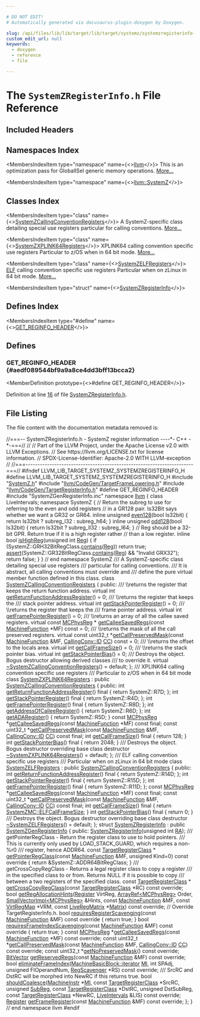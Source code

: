 ```yaml
---

# DO NOT EDIT!
# Automatically generated via docusaurus-plugin-doxygen by Doxygen.

slug: /api/files/lib/lib/target/lib/target/systemz/systemzregisterinfo-h
custom_edit_url: null
keywords:
  - doxygen
  - reference
  - file

---
```





# The `SystemZRegisterInfo.h` File Reference

<DoxygenPage pluginConfig={pluginConfig}>



## Included Headers

<IncludesList>
<IncludesListItem
  filePath="SystemZ.h"
  permalink="/docs/api/files/lib/lib/target/lib/target/systemz/systemz-h"
  isLocal="true" />
<IncludesListItem
  filePath="llvm/CodeGen/TargetFrameLowering.h"
  permalink="/docs/api/files/include/include/llvm/include/llvm/codegen/targetframelowering-h"
  isLocal="true" />
<IncludesListItem
  filePath="llvm/CodeGen/TargetRegisterInfo.h"
  permalink="/docs/api/files/include/include/llvm/include/llvm/codegen/targetregisterinfo-h"
  isLocal="true" />
<IncludesListItem
  filePath="SystemZGenRegisterInfo.inc"
  permalink=""
  isLocal="true" />
</IncludesList>

## Namespaces Index

<MembersIndex>

<MembersIndexItem
  type="namespace"
  name={<><a href="/docs/api/namespaces/llvm">llvm</a></>}>
This is an optimization pass for GlobalISel generic memory operations. <a href="/docs/api/namespaces/llvm/#details">More...</a>
</MembersIndexItem>

<MembersIndexItem
  type="namespace"
  name={<><a href="/docs/api/namespaces/llvm/systemz">llvm::SystemZ</a></>}>
</MembersIndexItem>

</MembersIndex>

## Classes Index

<MembersIndex>

<MembersIndexItem
  type="class"
  name={<><a href="/docs/api/classes/llvm/systemzcallingconventionregisters">SystemZCallingConventionRegisters</a></>}>
A SystemZ-specific class detailing special use registers particular for calling conventions. <a href="/docs/api/classes/llvm/systemzcallingconventionregisters/#details">More...</a>
</MembersIndexItem>

<MembersIndexItem
  type="class"
  name={<><a href="/docs/api/classes/llvm/systemzxplink64registers">SystemZXPLINK64Registers</a></>}>
XPLINK64 calling convention specific use registers Particular to z/OS when in 64 bit mode. <a href="/docs/api/classes/llvm/systemzxplink64registers/#details">More...</a>
</MembersIndexItem>

<MembersIndexItem
  type="class"
  name={<><a href="/docs/api/classes/llvm/systemzelfregisters">SystemZELFRegisters</a></>}>
<a href="/docs/api/namespaces/llvm/elf">ELF</a> calling convention specific use registers Particular when on zLinux in 64 bit mode. <a href="/docs/api/classes/llvm/systemzelfregisters/#details">More...</a>
</MembersIndexItem>

<MembersIndexItem
  type="struct"
  name={<><a href="/docs/api/structs/llvm/systemzregisterinfo">SystemZRegisterInfo</a></>}>
</MembersIndexItem>

</MembersIndex>

## Defines Index

<MembersIndex>

<MembersIndexItem
  type="#define"
  name={<><a href="#aedf089544bf9a9a8ce4dd3bff13bcca2">GET&#95;REGINFO&#95;HEADER</a></>}>
</MembersIndexItem>

</MembersIndex>


<SectionDefinition>

## Defines

### GET&#95;REGINFO&#95;HEADER {#aedf089544bf9a9a8ce4dd3bff13bcca2}

<MemberDefinition
  prototype={<>#define GET&#95;REGINFO&#95;HEADER</>}>

Definition at line <a href="#l00016">16</a> of file <a href="/docs/api/files/lib/lib/target/lib/target/systemz/systemzregisterinfo-h">SystemZRegisterInfo.h</a>.
</MemberDefinition>

</SectionDefinition>

## File Listing

The file content with the documentation metadata removed is:

<ProgramListing>

<Link id="l00001" /><CodeLine lineNumber="1"><Highlight kind="comment">//===-- SystemZRegisterInfo.h - SystemZ register information ----&#42;- C++ -&#42;-===//</Highlight><Highlight kind="normal"></Highlight></CodeLine>
<Link id="l00002" /><CodeLine lineNumber="2"><Highlight kind="normal"></Highlight><Highlight kind="comment">//</Highlight><Highlight kind="normal"></Highlight></CodeLine>
<Link id="l00003" /><CodeLine lineNumber="3"><Highlight kind="normal"></Highlight><Highlight kind="comment">// Part of the LLVM Project, under the Apache License v2.0 with LLVM Exceptions.</Highlight><Highlight kind="normal"></Highlight></CodeLine>
<Link id="l00004" /><CodeLine lineNumber="4"><Highlight kind="normal"></Highlight><Highlight kind="comment">// See https://llvm.org/LICENSE.txt for license information.</Highlight><Highlight kind="normal"></Highlight></CodeLine>
<Link id="l00005" /><CodeLine lineNumber="5"><Highlight kind="normal"></Highlight><Highlight kind="comment">// SPDX-License-Identifier: Apache-2.0 WITH LLVM-exception</Highlight><Highlight kind="normal"></Highlight></CodeLine>
<Link id="l00006" /><CodeLine lineNumber="6"><Highlight kind="normal"></Highlight><Highlight kind="comment">//</Highlight><Highlight kind="normal"></Highlight></CodeLine>
<Link id="l00007" /><CodeLine lineNumber="7"><Highlight kind="normal"></Highlight><Highlight kind="comment">//===----------------------------------------------------------------------===//</Highlight><Highlight kind="normal"></Highlight></CodeLine>
<Link id="l00008" /><CodeLine lineNumber="8"><Highlight kind="normal"></Highlight></CodeLine>
<Link id="l00009" /><CodeLine lineNumber="9"><Highlight kind="normal"></Highlight><Highlight kind="preprocessor">#ifndef LLVM&#95;LIB&#95;TARGET&#95;SYSTEMZ&#95;SYSTEMZREGISTERINFO&#95;H</Highlight><Highlight kind="normal"></Highlight></CodeLine>
<Link id="l00010" /><CodeLine lineNumber="10"><Highlight kind="normal"></Highlight><Highlight kind="preprocessor">#define LLVM&#95;LIB&#95;TARGET&#95;SYSTEMZ&#95;SYSTEMZREGISTERINFO&#95;H</Highlight><Highlight kind="normal"></Highlight></CodeLine>
<Link id="l00011" /><CodeLine lineNumber="11"><Highlight kind="normal"></Highlight></CodeLine>
<Link id="l00012" /><CodeLine lineNumber="12"><Highlight kind="normal"></Highlight><Highlight kind="preprocessor">#include &quot;<a href="/docs/api/files/lib/lib/target/lib/target/systemz/systemz-h">SystemZ.h</a>&quot;</Highlight><Highlight kind="normal"></Highlight></CodeLine>
<Link id="l00013" /><CodeLine lineNumber="13"><Highlight kind="normal"></Highlight><Highlight kind="preprocessor">#include &quot;<a href="/docs/api/files/include/include/llvm/include/llvm/codegen/targetframelowering-h">llvm/CodeGen/TargetFrameLowering.h</a>&quot;</Highlight><Highlight kind="normal"></Highlight></CodeLine>
<Link id="l00014" /><CodeLine lineNumber="14"><Highlight kind="normal"></Highlight><Highlight kind="preprocessor">#include &quot;<a href="/docs/api/files/include/include/llvm/include/llvm/codegen/targetregisterinfo-h">llvm/CodeGen/TargetRegisterInfo.h</a>&quot;</Highlight><Highlight kind="normal"></Highlight></CodeLine>
<Link id="l00015" /><CodeLine lineNumber="15"><Highlight kind="normal"></Highlight></CodeLine>
<Link id="l00016" /><CodeLine lineNumber="16" lineLink="#aedf089544bf9a9a8ce4dd3bff13bcca2"><Highlight kind="normal"></Highlight><Highlight kind="preprocessor">#define GET&#95;REGINFO&#95;HEADER</Highlight><Highlight kind="normal"></Highlight></CodeLine>
<Link id="l00017" /><CodeLine lineNumber="17"><Highlight kind="normal"></Highlight><Highlight kind="preprocessor">#include &quot;SystemZGenRegisterInfo.inc&quot;</Highlight><Highlight kind="normal"></Highlight></CodeLine>
<Link id="l00018" /><CodeLine lineNumber="18"><Highlight kind="normal"></Highlight></CodeLine>
<Link id="l00019" /><CodeLine lineNumber="19"><Highlight kind="normal"></Highlight><Highlight kind="keyword">namespace </Highlight><Highlight kind="normal"><a href="/docs/api/namespaces/llvm">llvm</a> &#123;</Highlight></CodeLine>
<Link id="l00020" /><CodeLine lineNumber="20"><Highlight kind="normal"></Highlight></CodeLine>
<Link id="l00021" /><CodeLine lineNumber="21"><Highlight kind="normal"></Highlight><Highlight kind="keyword">class </Highlight><Highlight kind="normal">LiveIntervals;</Highlight></CodeLine>
<Link id="l00022" /><CodeLine lineNumber="22"><Highlight kind="normal"></Highlight></CodeLine>
<Link id="l00023" /><CodeLine lineNumber="23"><Highlight kind="normal"></Highlight><Highlight kind="keyword">namespace </Highlight><Highlight kind="normal">SystemZ &#123;</Highlight></CodeLine>
<Link id="l00024" /><CodeLine lineNumber="24"><Highlight kind="normal"></Highlight><Highlight kind="comment">// Return the subreg to use for referring to the even and odd registers</Highlight><Highlight kind="normal"></Highlight></CodeLine>
<Link id="l00025" /><CodeLine lineNumber="25"><Highlight kind="normal"></Highlight><Highlight kind="comment">// in a GR128 pair.  Is32Bit says whether we want a GR32 or GR64.</Highlight><Highlight kind="normal"></Highlight></CodeLine>
<Link id="l00026" /><CodeLine lineNumber="26" lineLink="/docs/api/namespaces/llvm/systemz/#ad1c753ea2aeb0c5e11f7fead28faadca"><Highlight kind="normal"></Highlight><Highlight kind="keyword">inline</Highlight><Highlight kind="normal"> </Highlight><Highlight kind="keywordtype">unsigned</Highlight><Highlight kind="normal"> <a href="/docs/api/namespaces/llvm/systemz/#ad1c753ea2aeb0c5e11f7fead28faadca">even128</a>(</Highlight><Highlight kind="keywordtype">bool</Highlight><Highlight kind="normal"> Is32bit) &#123;</Highlight></CodeLine>
<Link id="l00027" /><CodeLine lineNumber="27"><Highlight kind="normal">  </Highlight><Highlight kind="keywordflow">return</Highlight><Highlight kind="normal"> Is32bit ? subreg&#95;l32 : subreg&#95;h64;</Highlight></CodeLine>
<Link id="l00028" /><CodeLine lineNumber="28"><Highlight kind="normal">&#125;</Highlight></CodeLine>
<Link id="l00029" /><CodeLine lineNumber="29" lineLink="/docs/api/namespaces/llvm/systemz/#a02cb8b8ba65c748e6794306363b3cd94"><Highlight kind="normal"></Highlight><Highlight kind="keyword">inline</Highlight><Highlight kind="normal"> </Highlight><Highlight kind="keywordtype">unsigned</Highlight><Highlight kind="normal"> <a href="/docs/api/namespaces/llvm/systemz/#a02cb8b8ba65c748e6794306363b3cd94">odd128</a>(</Highlight><Highlight kind="keywordtype">bool</Highlight><Highlight kind="normal"> Is32bit) &#123;</Highlight></CodeLine>
<Link id="l00030" /><CodeLine lineNumber="30"><Highlight kind="normal">  </Highlight><Highlight kind="keywordflow">return</Highlight><Highlight kind="normal"> Is32bit ? subreg&#95;ll32 : subreg&#95;l64;</Highlight></CodeLine>
<Link id="l00031" /><CodeLine lineNumber="31"><Highlight kind="normal">&#125;</Highlight></CodeLine>
<Link id="l00032" /><CodeLine lineNumber="32"><Highlight kind="normal"></Highlight></CodeLine>
<Link id="l00033" /><CodeLine lineNumber="33"><Highlight kind="normal"></Highlight><Highlight kind="comment">// Reg should be a 32-bit GPR.  Return true if it is a high register rather</Highlight><Highlight kind="normal"></Highlight></CodeLine>
<Link id="l00034" /><CodeLine lineNumber="34"><Highlight kind="normal"></Highlight><Highlight kind="comment">// than a low register.</Highlight><Highlight kind="normal"></Highlight></CodeLine>
<Link id="l00035" /><CodeLine lineNumber="35" lineLink="/docs/api/namespaces/llvm/systemz/#ade9944e1adfb7c602c387d072a76d174"><Highlight kind="normal"></Highlight><Highlight kind="keyword">inline</Highlight><Highlight kind="normal"> </Highlight><Highlight kind="keywordtype">bool</Highlight><Highlight kind="normal"> <a href="/docs/api/namespaces/llvm/systemz/#ade9944e1adfb7c602c387d072a76d174">isHighReg</a>(</Highlight><Highlight kind="keywordtype">unsigned</Highlight><Highlight kind="normal"> </Highlight><Highlight kind="keywordtype">int</Highlight><Highlight kind="normal"> <a href="/docs/api/files/lib/lib/codegen/machinesink-cpp/#a359e1ff26f6d466d927a61aae45b05c3">Reg</a>) &#123;</Highlight></CodeLine>
<Link id="l00036" /><CodeLine lineNumber="36"><Highlight kind="normal">  </Highlight><Highlight kind="keywordflow">if</Highlight><Highlight kind="normal"> (SystemZ::GRH32BitRegClass.<a href="/docs/api/files/lib/lib/sandboxir/value-cpp/#a34433c37334a1cde3d58cde3099257dd">contains</a>(<a href="/docs/api/files/lib/lib/codegen/machinesink-cpp/#a359e1ff26f6d466d927a61aae45b05c3">Reg</a>))</Highlight></CodeLine>
<Link id="l00037" /><CodeLine lineNumber="37"><Highlight kind="normal">    </Highlight><Highlight kind="keywordflow">return</Highlight><Highlight kind="normal"> </Highlight><Highlight kind="keyword">true</Highlight><Highlight kind="normal">;</Highlight></CodeLine>
<Link id="l00038" /><CodeLine lineNumber="38"><Highlight kind="normal">  <a href="/docs/api/files/lib/lib/target/lib/target/amdgpu/silowercontrolflow-cpp/#a4868c5d81c5ccc98c47aeab6244346a0">assert</a>(SystemZ::GR32BitRegClass.<a href="/docs/api/files/lib/lib/sandboxir/value-cpp/#a34433c37334a1cde3d58cde3099257dd">contains</a>(<a href="/docs/api/files/lib/lib/codegen/machinesink-cpp/#a359e1ff26f6d466d927a61aae45b05c3">Reg</a>) &amp;&amp; </Highlight><Highlight kind="stringliteral">&quot;Invalid GRX32&quot;</Highlight><Highlight kind="normal">);</Highlight></CodeLine>
<Link id="l00039" /><CodeLine lineNumber="39"><Highlight kind="normal">  </Highlight><Highlight kind="keywordflow">return</Highlight><Highlight kind="normal"> </Highlight><Highlight kind="keyword">false</Highlight><Highlight kind="normal">;</Highlight></CodeLine>
<Link id="l00040" /><CodeLine lineNumber="40"><Highlight kind="normal">&#125;</Highlight></CodeLine>
<Link id="l00041" /><CodeLine lineNumber="41"><Highlight kind="normal">&#125; </Highlight><Highlight kind="comment">// end namespace SystemZ</Highlight><Highlight kind="normal"></Highlight></CodeLine>
<Link id="l00042" /><CodeLine lineNumber="42"><Highlight kind="normal"></Highlight><Highlight kind="comment"></Highlight></CodeLine>
<Link id="l00043" /><CodeLine lineNumber="43"><Highlight kind="comment">/// A SystemZ-specific class detailing special use registers</Highlight></CodeLine>
<Link id="l00044" /><CodeLine lineNumber="44"><Highlight kind="comment">/// particular for calling conventions.</Highlight></CodeLine>
<Link id="l00045" /><CodeLine lineNumber="45"><Highlight kind="comment">/// It is abstract, all calling conventions must override and</Highlight></CodeLine>
<Link id="l00046" /><CodeLine lineNumber="46"><Highlight kind="comment">/// define the pure virtual member function defined in this class.</Highlight><Highlight kind="normal"></Highlight></CodeLine>
<Link id="l00047" /><CodeLine lineNumber="47" lineLink="/docs/api/classes/llvm/systemzcallingconventionregisters"><Highlight kind="normal"></Highlight><Highlight kind="keyword">class </Highlight><Highlight kind="normal"><a href="/docs/api/classes/llvm/systemzcallingconventionregisters">SystemZCallingConventionRegisters</a> &#123;</Highlight></CodeLine>
<Link id="l00048" /><CodeLine lineNumber="48"><Highlight kind="normal"></Highlight></CodeLine>
<Link id="l00049" /><CodeLine lineNumber="49"><Highlight kind="normal"></Highlight><Highlight kind="keyword">public</Highlight><Highlight kind="normal">:</Highlight><Highlight kind="comment"></Highlight></CodeLine>
<Link id="l00050" /><CodeLine lineNumber="50"><Highlight kind="comment">  /// \\returns the register that keeps the return function address.</Highlight><Highlight kind="normal"></Highlight></CodeLine>
<Link id="l00051" /><CodeLine lineNumber="51" lineLink="/docs/api/classes/llvm/systemzcallingconventionregisters/#adb5950b94e09c4bed182033d779e747e"><Highlight kind="normal">  </Highlight><Highlight kind="keyword">virtual</Highlight><Highlight kind="normal"> </Highlight><Highlight kind="keywordtype">int</Highlight><Highlight kind="normal"> <a href="/docs/api/classes/llvm/systemzcallingconventionregisters/#adb5950b94e09c4bed182033d779e747e">getReturnFunctionAddressRegister</a>() = 0;</Highlight></CodeLine>
<Link id="l00052" /><CodeLine lineNumber="52"><Highlight kind="normal"></Highlight><Highlight kind="comment"></Highlight></CodeLine>
<Link id="l00053" /><CodeLine lineNumber="53"><Highlight kind="comment">  /// \\returns the register that keeps the</Highlight></CodeLine>
<Link id="l00054" /><CodeLine lineNumber="54"><Highlight kind="comment">  /// stack pointer address.</Highlight><Highlight kind="normal"></Highlight></CodeLine>
<Link id="l00055" /><CodeLine lineNumber="55" lineLink="/docs/api/classes/llvm/systemzcallingconventionregisters/#af6b1b6f99b3819ce59d176ede2fc3c1d"><Highlight kind="normal">  </Highlight><Highlight kind="keyword">virtual</Highlight><Highlight kind="normal"> </Highlight><Highlight kind="keywordtype">int</Highlight><Highlight kind="normal"> <a href="/docs/api/classes/llvm/systemzcallingconventionregisters/#af6b1b6f99b3819ce59d176ede2fc3c1d">getStackPointerRegister</a>() = 0;</Highlight></CodeLine>
<Link id="l00056" /><CodeLine lineNumber="56"><Highlight kind="normal"></Highlight><Highlight kind="comment"></Highlight></CodeLine>
<Link id="l00057" /><CodeLine lineNumber="57"><Highlight kind="comment">  /// \\returns the register that keeps the</Highlight></CodeLine>
<Link id="l00058" /><CodeLine lineNumber="58"><Highlight kind="comment">  /// frame pointer address.</Highlight><Highlight kind="normal"></Highlight></CodeLine>
<Link id="l00059" /><CodeLine lineNumber="59" lineLink="/docs/api/classes/llvm/systemzcallingconventionregisters/#ac310b7875cc4ba75e5f8da515164335c"><Highlight kind="normal">  </Highlight><Highlight kind="keyword">virtual</Highlight><Highlight kind="normal"> </Highlight><Highlight kind="keywordtype">int</Highlight><Highlight kind="normal"> <a href="/docs/api/classes/llvm/systemzcallingconventionregisters/#ac310b7875cc4ba75e5f8da515164335c">getFramePointerRegister</a>() = 0;</Highlight></CodeLine>
<Link id="l00060" /><CodeLine lineNumber="60"><Highlight kind="normal"></Highlight><Highlight kind="comment"></Highlight></CodeLine>
<Link id="l00061" /><CodeLine lineNumber="61"><Highlight kind="comment">  /// \\returns an array of all the callee saved registers.</Highlight><Highlight kind="normal"></Highlight></CodeLine>
<Link id="l00062" /><CodeLine lineNumber="62"><Highlight kind="normal">  </Highlight><Highlight kind="keyword">virtual</Highlight><Highlight kind="normal"> </Highlight><Highlight kind="keyword">const</Highlight><Highlight kind="normal"> <a href="/docs/api/namespaces/llvm/#aad72cfbb210808985a9dc19f4e5d8542">MCPhysReg</a> &#42;</Highlight></CodeLine>
<Link id="l00063" /><CodeLine lineNumber="63" lineLink="/docs/api/classes/llvm/systemzcallingconventionregisters/#a2e7010318dc47eb9edf9b9c28d31f283"><Highlight kind="normal">  <a href="/docs/api/classes/llvm/systemzcallingconventionregisters/#a2e7010318dc47eb9edf9b9c28d31f283">getCalleeSavedRegs</a>(</Highlight><Highlight kind="keyword">const</Highlight><Highlight kind="normal"> <a href="/docs/api/classes/llvm/machinefunction">MachineFunction</a> &#42;MF) </Highlight><Highlight kind="keyword">const</Highlight><Highlight kind="normal"> = 0;</Highlight></CodeLine>
<Link id="l00064" /><CodeLine lineNumber="64"><Highlight kind="normal"></Highlight><Highlight kind="comment"></Highlight></CodeLine>
<Link id="l00065" /><CodeLine lineNumber="65"><Highlight kind="comment">  /// \\returns the mask of all the call preserved registers.</Highlight><Highlight kind="normal"></Highlight></CodeLine>
<Link id="l00066" /><CodeLine lineNumber="66" lineLink="/docs/api/classes/llvm/systemzcallingconventionregisters/#a9ee67eeaadef6721e74afe0b6ab3fedd"><Highlight kind="normal">  </Highlight><Highlight kind="keyword">virtual</Highlight><Highlight kind="normal"> </Highlight><Highlight kind="keyword">const</Highlight><Highlight kind="normal"> uint32&#95;t &#42;<a href="/docs/api/classes/llvm/systemzcallingconventionregisters/#a9ee67eeaadef6721e74afe0b6ab3fedd">getCallPreservedMask</a>(</Highlight><Highlight kind="keyword">const</Highlight><Highlight kind="normal"> <a href="/docs/api/classes/llvm/machinefunction">MachineFunction</a> &amp;MF,</Highlight></CodeLine>
<Link id="l00067" /><CodeLine lineNumber="67"><Highlight kind="normal">                                               <a href="/docs/api/namespaces/llvm/callingconv/#abdf8cf606905c10634e831390981b0ed">CallingConv::ID</a> <a href="/docs/api/files/lib/lib/target/lib/target/riscv/riscvredundantcopyelimination-cpp/#a77c69067ae8279bc00ab8757731e90d7">CC</a>) </Highlight><Highlight kind="keyword">const</Highlight><Highlight kind="normal"> = 0;</Highlight></CodeLine>
<Link id="l00068" /><CodeLine lineNumber="68"><Highlight kind="normal"></Highlight><Highlight kind="comment"></Highlight></CodeLine>
<Link id="l00069" /><CodeLine lineNumber="69"><Highlight kind="comment">  /// \\returns the offset to the locals area.</Highlight><Highlight kind="normal"></Highlight></CodeLine>
<Link id="l00070" /><CodeLine lineNumber="70" lineLink="/docs/api/classes/llvm/systemzcallingconventionregisters/#af62ba4728b384833f2268d3f66748da3"><Highlight kind="normal">  </Highlight><Highlight kind="keyword">virtual</Highlight><Highlight kind="normal"> </Highlight><Highlight kind="keywordtype">int</Highlight><Highlight kind="normal"> <a href="/docs/api/classes/llvm/systemzcallingconventionregisters/#af62ba4728b384833f2268d3f66748da3">getCallFrameSize</a>() = 0;</Highlight></CodeLine>
<Link id="l00071" /><CodeLine lineNumber="71"><Highlight kind="normal"></Highlight><Highlight kind="comment"></Highlight></CodeLine>
<Link id="l00072" /><CodeLine lineNumber="72"><Highlight kind="comment">  /// \\returns the stack pointer bias.</Highlight><Highlight kind="normal"></Highlight></CodeLine>
<Link id="l00073" /><CodeLine lineNumber="73" lineLink="/docs/api/classes/llvm/systemzcallingconventionregisters/#a6f57456b0a3549e184d283da0f4d5f97"><Highlight kind="normal">  </Highlight><Highlight kind="keyword">virtual</Highlight><Highlight kind="normal"> </Highlight><Highlight kind="keywordtype">int</Highlight><Highlight kind="normal"> <a href="/docs/api/classes/llvm/systemzcallingconventionregisters/#a6f57456b0a3549e184d283da0f4d5f97">getStackPointerBias</a>() = 0;</Highlight></CodeLine>
<Link id="l00074" /><CodeLine lineNumber="74"><Highlight kind="normal"></Highlight><Highlight kind="comment"></Highlight></CodeLine>
<Link id="l00075" /><CodeLine lineNumber="75"><Highlight kind="comment">  /// Destroys the object. Bogus destructor allowing derived classes</Highlight></CodeLine>
<Link id="l00076" /><CodeLine lineNumber="76"><Highlight kind="comment">  /// to override it.</Highlight><Highlight kind="normal"></Highlight></CodeLine>
<Link id="l00077" /><CodeLine lineNumber="77" lineLink="/docs/api/classes/llvm/systemzcallingconventionregisters/#a189afba3178b8c21d669876ed049c048"><Highlight kind="normal">  </Highlight><Highlight kind="keyword">virtual</Highlight><Highlight kind="normal"> <a href="/docs/api/classes/llvm/systemzcallingconventionregisters/#a189afba3178b8c21d669876ed049c048">~SystemZCallingConventionRegisters</a>() = </Highlight><Highlight kind="keywordflow">default</Highlight><Highlight kind="normal">;</Highlight></CodeLine>
<Link id="l00078" /><CodeLine lineNumber="78"><Highlight kind="normal">&#125;;</Highlight></CodeLine>
<Link id="l00079" /><CodeLine lineNumber="79"><Highlight kind="normal"></Highlight><Highlight kind="comment"></Highlight></CodeLine>
<Link id="l00080" /><CodeLine lineNumber="80"><Highlight kind="comment">/// XPLINK64 calling convention specific use registers</Highlight></CodeLine>
<Link id="l00081" /><CodeLine lineNumber="81"><Highlight kind="comment">/// Particular to z/OS when in 64 bit mode</Highlight><Highlight kind="normal"></Highlight></CodeLine>
<Link id="l00082" /><CodeLine lineNumber="82" lineLink="/docs/api/classes/llvm/systemzxplink64registers"><Highlight kind="normal"></Highlight><Highlight kind="keyword">class </Highlight><Highlight kind="normal"><a href="/docs/api/classes/llvm/systemzxplink64registers">SystemZXPLINK64Registers</a> : </Highlight><Highlight kind="keyword">public</Highlight><Highlight kind="normal"> <a href="/docs/api/classes/llvm/systemzcallingconventionregisters">SystemZCallingConventionRegisters</a> &#123;</Highlight></CodeLine>
<Link id="l00083" /><CodeLine lineNumber="83"><Highlight kind="normal"></Highlight><Highlight kind="keyword">public</Highlight><Highlight kind="normal">:</Highlight></CodeLine>
<Link id="l00084" /><CodeLine lineNumber="84" lineLink="/docs/api/classes/llvm/systemzxplink64registers/#aca36f5076a42a10d9bb9667b27fe0ab1"><Highlight kind="normal">  </Highlight><Highlight kind="keywordtype">int</Highlight><Highlight kind="normal"> <a href="/docs/api/classes/llvm/systemzxplink64registers/#aca36f5076a42a10d9bb9667b27fe0ab1">getReturnFunctionAddressRegister</a>() final &#123; </Highlight><Highlight kind="keywordflow">return</Highlight><Highlight kind="normal"> SystemZ::R7D; &#125;;</Highlight></CodeLine>
<Link id="l00085" /><CodeLine lineNumber="85"><Highlight kind="normal"></Highlight></CodeLine>
<Link id="l00086" /><CodeLine lineNumber="86" lineLink="/docs/api/classes/llvm/systemzxplink64registers/#acb41b1ab49a58923d83c8c2ad77e5037"><Highlight kind="normal">  </Highlight><Highlight kind="keywordtype">int</Highlight><Highlight kind="normal"> <a href="/docs/api/classes/llvm/systemzxplink64registers/#acb41b1ab49a58923d83c8c2ad77e5037">getStackPointerRegister</a>() final &#123; </Highlight><Highlight kind="keywordflow">return</Highlight><Highlight kind="normal"> SystemZ::R4D; &#125;;</Highlight></CodeLine>
<Link id="l00087" /><CodeLine lineNumber="87"><Highlight kind="normal"></Highlight></CodeLine>
<Link id="l00088" /><CodeLine lineNumber="88" lineLink="/docs/api/classes/llvm/systemzxplink64registers/#af38a4203e625669c2beadbad9cc7bb04"><Highlight kind="normal">  </Highlight><Highlight kind="keywordtype">int</Highlight><Highlight kind="normal"> <a href="/docs/api/classes/llvm/systemzxplink64registers/#af38a4203e625669c2beadbad9cc7bb04">getFramePointerRegister</a>() final &#123; </Highlight><Highlight kind="keywordflow">return</Highlight><Highlight kind="normal"> SystemZ::R8D; &#125;;</Highlight></CodeLine>
<Link id="l00089" /><CodeLine lineNumber="89"><Highlight kind="normal"></Highlight></CodeLine>
<Link id="l00090" /><CodeLine lineNumber="90" lineLink="/docs/api/classes/llvm/systemzxplink64registers/#a69ea041f737a752d68022232f6bd7836"><Highlight kind="normal">  </Highlight><Highlight kind="keywordtype">int</Highlight><Highlight kind="normal"> <a href="/docs/api/classes/llvm/systemzxplink64registers/#a69ea041f737a752d68022232f6bd7836">getAddressOfCalleeRegister</a>() &#123; </Highlight><Highlight kind="keywordflow">return</Highlight><Highlight kind="normal"> SystemZ::R6D; &#125;;</Highlight></CodeLine>
<Link id="l00091" /><CodeLine lineNumber="91"><Highlight kind="normal"></Highlight></CodeLine>
<Link id="l00092" /><CodeLine lineNumber="92" lineLink="/docs/api/classes/llvm/systemzxplink64registers/#ace06d0ee1d8543ec28c46c7b8c76c27f"><Highlight kind="normal">  </Highlight><Highlight kind="keywordtype">int</Highlight><Highlight kind="normal"> <a href="/docs/api/classes/llvm/systemzxplink64registers/#ace06d0ee1d8543ec28c46c7b8c76c27f">getADARegister</a>() &#123; </Highlight><Highlight kind="keywordflow">return</Highlight><Highlight kind="normal"> SystemZ::R5D; &#125;</Highlight></CodeLine>
<Link id="l00093" /><CodeLine lineNumber="93"><Highlight kind="normal"></Highlight></CodeLine>
<Link id="l00094" /><CodeLine lineNumber="94"><Highlight kind="normal">  </Highlight><Highlight kind="keyword">const</Highlight><Highlight kind="normal"> <a href="/docs/api/namespaces/llvm/#aad72cfbb210808985a9dc19f4e5d8542">MCPhysReg</a> &#42;<a href="/docs/api/classes/llvm/systemzxplink64registers/#a582e0fdf1db6e52e47471f47936a18e3">getCalleeSavedRegs</a>(</Highlight><Highlight kind="keyword">const</Highlight><Highlight kind="normal"> <a href="/docs/api/classes/llvm/machinefunction">MachineFunction</a> &#42;MF) </Highlight><Highlight kind="keyword">const</Highlight><Highlight kind="normal"> </Highlight><Highlight kind="keyword">final</Highlight><Highlight kind="normal">;</Highlight></CodeLine>
<Link id="l00095" /><CodeLine lineNumber="95"><Highlight kind="normal"></Highlight></CodeLine>
<Link id="l00096" /><CodeLine lineNumber="96"><Highlight kind="normal">  </Highlight><Highlight kind="keyword">const</Highlight><Highlight kind="normal"> uint32&#95;t &#42;<a href="/docs/api/classes/llvm/systemzxplink64registers/#aff95dffc3ce6b4fb6b94963c232fa93a">getCallPreservedMask</a>(</Highlight><Highlight kind="keyword">const</Highlight><Highlight kind="normal"> <a href="/docs/api/classes/llvm/machinefunction">MachineFunction</a> &amp;MF,</Highlight></CodeLine>
<Link id="l00097" /><CodeLine lineNumber="97"><Highlight kind="normal">                                       <a href="/docs/api/namespaces/llvm/callingconv/#abdf8cf606905c10634e831390981b0ed">CallingConv::ID</a> <a href="/docs/api/files/lib/lib/target/lib/target/riscv/riscvredundantcopyelimination-cpp/#a77c69067ae8279bc00ab8757731e90d7">CC</a>) </Highlight><Highlight kind="keyword">const</Highlight><Highlight kind="normal"> </Highlight><Highlight kind="keyword">final</Highlight><Highlight kind="normal">;</Highlight></CodeLine>
<Link id="l00098" /><CodeLine lineNumber="98"><Highlight kind="normal"></Highlight></CodeLine>
<Link id="l00099" /><CodeLine lineNumber="99" lineLink="/docs/api/classes/llvm/systemzxplink64registers/#a0cecfeb2d23b534c88518936ea74d81b"><Highlight kind="normal">  </Highlight><Highlight kind="keywordtype">int</Highlight><Highlight kind="normal"> <a href="/docs/api/classes/llvm/systemzxplink64registers/#a0cecfeb2d23b534c88518936ea74d81b">getCallFrameSize</a>() final &#123; </Highlight><Highlight kind="keywordflow">return</Highlight><Highlight kind="normal"> 128; &#125;</Highlight></CodeLine>
<Link id="l00100" /><CodeLine lineNumber="100"><Highlight kind="normal"></Highlight></CodeLine>
<Link id="l00101" /><CodeLine lineNumber="101" lineLink="/docs/api/classes/llvm/systemzxplink64registers/#a6dc5e11c0624168025cec623e9703a20"><Highlight kind="normal">  </Highlight><Highlight kind="keywordtype">int</Highlight><Highlight kind="normal"> <a href="/docs/api/classes/llvm/systemzxplink64registers/#a6dc5e11c0624168025cec623e9703a20">getStackPointerBias</a>() final &#123; </Highlight><Highlight kind="keywordflow">return</Highlight><Highlight kind="normal"> 2048; &#125;</Highlight></CodeLine>
<Link id="l00102" /><CodeLine lineNumber="102"><Highlight kind="normal"></Highlight><Highlight kind="comment"></Highlight></CodeLine>
<Link id="l00103" /><CodeLine lineNumber="103"><Highlight kind="comment">  /// Destroys the object. Bogus destructor overriding base class destructor</Highlight><Highlight kind="normal"></Highlight></CodeLine>
<Link id="l00104" /><CodeLine lineNumber="104" lineLink="/docs/api/classes/llvm/systemzxplink64registers/#adceadc88e8353b265cba48d7dd9f2837"><Highlight kind="normal">  <a href="/docs/api/classes/llvm/systemzxplink64registers/#adceadc88e8353b265cba48d7dd9f2837">~SystemZXPLINK64Registers</a>() = </Highlight><Highlight kind="keywordflow">default</Highlight><Highlight kind="normal">;</Highlight></CodeLine>
<Link id="l00105" /><CodeLine lineNumber="105"><Highlight kind="normal">&#125;;</Highlight></CodeLine>
<Link id="l00106" /><CodeLine lineNumber="106"><Highlight kind="normal"></Highlight><Highlight kind="comment"></Highlight></CodeLine>
<Link id="l00107" /><CodeLine lineNumber="107"><Highlight kind="comment">/// ELF calling convention specific use registers</Highlight></CodeLine>
<Link id="l00108" /><CodeLine lineNumber="108"><Highlight kind="comment">/// Particular when on zLinux in 64 bit mode</Highlight><Highlight kind="normal"></Highlight></CodeLine>
<Link id="l00109" /><CodeLine lineNumber="109" lineLink="/docs/api/classes/llvm/systemzelfregisters"><Highlight kind="normal"></Highlight><Highlight kind="keyword">class </Highlight><Highlight kind="normal"><a href="/docs/api/classes/llvm/systemzelfregisters">SystemZELFRegisters</a> : </Highlight><Highlight kind="keyword">public</Highlight><Highlight kind="normal"> <a href="/docs/api/classes/llvm/systemzcallingconventionregisters">SystemZCallingConventionRegisters</a> &#123;</Highlight></CodeLine>
<Link id="l00110" /><CodeLine lineNumber="110"><Highlight kind="normal"></Highlight><Highlight kind="keyword">public</Highlight><Highlight kind="normal">:</Highlight></CodeLine>
<Link id="l00111" /><CodeLine lineNumber="111" lineLink="/docs/api/classes/llvm/systemzelfregisters/#a5fd5bc763e4b9ca63080c9af970e4ae5"><Highlight kind="normal">  </Highlight><Highlight kind="keywordtype">int</Highlight><Highlight kind="normal"> <a href="/docs/api/classes/llvm/systemzelfregisters/#a5fd5bc763e4b9ca63080c9af970e4ae5">getReturnFunctionAddressRegister</a>() final &#123; </Highlight><Highlight kind="keywordflow">return</Highlight><Highlight kind="normal"> SystemZ::R14D; &#125;;</Highlight></CodeLine>
<Link id="l00112" /><CodeLine lineNumber="112"><Highlight kind="normal"></Highlight></CodeLine>
<Link id="l00113" /><CodeLine lineNumber="113" lineLink="/docs/api/classes/llvm/systemzelfregisters/#a247be6844983a75616ab9073953af630"><Highlight kind="normal">  </Highlight><Highlight kind="keywordtype">int</Highlight><Highlight kind="normal"> <a href="/docs/api/classes/llvm/systemzelfregisters/#a247be6844983a75616ab9073953af630">getStackPointerRegister</a>() final &#123; </Highlight><Highlight kind="keywordflow">return</Highlight><Highlight kind="normal"> SystemZ::R15D; &#125;;</Highlight></CodeLine>
<Link id="l00114" /><CodeLine lineNumber="114"><Highlight kind="normal"></Highlight></CodeLine>
<Link id="l00115" /><CodeLine lineNumber="115" lineLink="/docs/api/classes/llvm/systemzelfregisters/#aa6017ff81cc67bc1a4ae5aff1e5d8c8a"><Highlight kind="normal">  </Highlight><Highlight kind="keywordtype">int</Highlight><Highlight kind="normal"> <a href="/docs/api/classes/llvm/systemzelfregisters/#aa6017ff81cc67bc1a4ae5aff1e5d8c8a">getFramePointerRegister</a>() final &#123; </Highlight><Highlight kind="keywordflow">return</Highlight><Highlight kind="normal"> SystemZ::R11D; &#125;;</Highlight></CodeLine>
<Link id="l00116" /><CodeLine lineNumber="116"><Highlight kind="normal"></Highlight></CodeLine>
<Link id="l00117" /><CodeLine lineNumber="117"><Highlight kind="normal">  </Highlight><Highlight kind="keyword">const</Highlight><Highlight kind="normal"> <a href="/docs/api/namespaces/llvm/#aad72cfbb210808985a9dc19f4e5d8542">MCPhysReg</a> &#42;<a href="/docs/api/classes/llvm/systemzelfregisters/#a948f65c38b613d36deb501eb8b8476c8">getCalleeSavedRegs</a>(</Highlight><Highlight kind="keyword">const</Highlight><Highlight kind="normal"> <a href="/docs/api/classes/llvm/machinefunction">MachineFunction</a> &#42;MF) </Highlight><Highlight kind="keyword">const</Highlight><Highlight kind="normal"> </Highlight><Highlight kind="keyword">final</Highlight><Highlight kind="normal">;</Highlight></CodeLine>
<Link id="l00118" /><CodeLine lineNumber="118"><Highlight kind="normal"></Highlight></CodeLine>
<Link id="l00119" /><CodeLine lineNumber="119"><Highlight kind="normal">  </Highlight><Highlight kind="keyword">const</Highlight><Highlight kind="normal"> uint32&#95;t &#42;<a href="/docs/api/classes/llvm/systemzelfregisters/#af9a3f20abd67b17fdb105aa2fe63e08d">getCallPreservedMask</a>(</Highlight><Highlight kind="keyword">const</Highlight><Highlight kind="normal"> <a href="/docs/api/classes/llvm/machinefunction">MachineFunction</a> &amp;MF,</Highlight></CodeLine>
<Link id="l00120" /><CodeLine lineNumber="120"><Highlight kind="normal">                                       <a href="/docs/api/namespaces/llvm/callingconv/#abdf8cf606905c10634e831390981b0ed">CallingConv::ID</a> <a href="/docs/api/files/lib/lib/target/lib/target/riscv/riscvredundantcopyelimination-cpp/#a77c69067ae8279bc00ab8757731e90d7">CC</a>) </Highlight><Highlight kind="keyword">const</Highlight><Highlight kind="normal"> </Highlight><Highlight kind="keyword">final</Highlight><Highlight kind="normal">;</Highlight></CodeLine>
<Link id="l00121" /><CodeLine lineNumber="121"><Highlight kind="normal"></Highlight></CodeLine>
<Link id="l00122" /><CodeLine lineNumber="122" lineLink="/docs/api/classes/llvm/systemzelfregisters/#ac9b5d5992270d8687c875eb9c3678150"><Highlight kind="normal">  </Highlight><Highlight kind="keywordtype">int</Highlight><Highlight kind="normal"> <a href="/docs/api/classes/llvm/systemzelfregisters/#ac9b5d5992270d8687c875eb9c3678150">getCallFrameSize</a>() final &#123; </Highlight><Highlight kind="keywordflow">return</Highlight><Highlight kind="normal"> <a href="/docs/api/namespaces/llvm/systemzmc/#a6b61566754b11f0948d412edeebd7237">SystemZMC::ELFCallFrameSize</a>; &#125;</Highlight></CodeLine>
<Link id="l00123" /><CodeLine lineNumber="123"><Highlight kind="normal"></Highlight></CodeLine>
<Link id="l00124" /><CodeLine lineNumber="124" lineLink="/docs/api/classes/llvm/systemzelfregisters/#a4ca9dda6c340a13cb09ecbb8c4b7de65"><Highlight kind="normal">  </Highlight><Highlight kind="keywordtype">int</Highlight><Highlight kind="normal"> <a href="/docs/api/classes/llvm/systemzelfregisters/#a4ca9dda6c340a13cb09ecbb8c4b7de65">getStackPointerBias</a>() final &#123; </Highlight><Highlight kind="keywordflow">return</Highlight><Highlight kind="normal"> 0; &#125;</Highlight></CodeLine>
<Link id="l00125" /><CodeLine lineNumber="125"><Highlight kind="normal"></Highlight><Highlight kind="comment"></Highlight></CodeLine>
<Link id="l00126" /><CodeLine lineNumber="126"><Highlight kind="comment">  /// Destroys the object. Bogus destructor overriding base class destructor</Highlight><Highlight kind="normal"></Highlight></CodeLine>
<Link id="l00127" /><CodeLine lineNumber="127" lineLink="/docs/api/classes/llvm/systemzelfregisters/#a1148681c9649cab5a50150bf7402078e"><Highlight kind="normal">  <a href="/docs/api/classes/llvm/systemzelfregisters/#a1148681c9649cab5a50150bf7402078e">~SystemZELFRegisters</a>() = </Highlight><Highlight kind="keywordflow">default</Highlight><Highlight kind="normal">;</Highlight></CodeLine>
<Link id="l00128" /><CodeLine lineNumber="128"><Highlight kind="normal">&#125;;</Highlight></CodeLine>
<Link id="l00129" /><CodeLine lineNumber="129"><Highlight kind="normal"></Highlight></CodeLine>
<Link id="l00130" /><CodeLine lineNumber="130" lineLink="/docs/api/structs/llvm/systemzregisterinfo"><Highlight kind="normal"></Highlight><Highlight kind="keyword">struct </Highlight><Highlight kind="normal"><a href="/docs/api/structs/llvm/systemzregisterinfo/#acafdda56460913cf106b4c9b3a66096d">SystemZRegisterInfo</a> : </Highlight><Highlight kind="keyword">public</Highlight><Highlight kind="normal"> <a href="/docs/api/classes/systemzgenregisterinfo">SystemZGenRegisterInfo</a> &#123;</Highlight></CodeLine>
<Link id="l00131" /><CodeLine lineNumber="131"><Highlight kind="normal"></Highlight><Highlight kind="keyword">public</Highlight><Highlight kind="normal">:</Highlight></CodeLine>
<Link id="l00132" /><CodeLine lineNumber="132"><Highlight kind="normal">  <a href="/docs/api/structs/llvm/systemzregisterinfo/#acafdda56460913cf106b4c9b3a66096d">SystemZRegisterInfo</a>(</Highlight><Highlight kind="keywordtype">unsigned</Highlight><Highlight kind="normal"> </Highlight><Highlight kind="keywordtype">int</Highlight><Highlight kind="normal"> <a href="/docs/api/files/lib/lib/target/lib/target/amdgpu/sioptimizeexecmaskingprera-cpp/#a3e47bdb3e296b00df96eff7896fa57bf">RA</a>);</Highlight></CodeLine>
<Link id="l00133" /><CodeLine lineNumber="133"><Highlight kind="normal"></Highlight><Highlight kind="comment"></Highlight></CodeLine>
<Link id="l00134" /><CodeLine lineNumber="134"><Highlight kind="comment">  /// getPointerRegClass - Return the register class to use to hold pointers.</Highlight></CodeLine>
<Link id="l00135" /><CodeLine lineNumber="135"><Highlight kind="comment">  /// This is currently only used by LOAD&#95;STACK&#95;GUARD, which requires a non-%r0</Highlight></CodeLine>
<Link id="l00136" /><CodeLine lineNumber="136"><Highlight kind="comment">  /// register, hence ADDR64.</Highlight><Highlight kind="normal"></Highlight></CodeLine>
<Link id="l00137" /><CodeLine lineNumber="137"><Highlight kind="normal">  </Highlight><Highlight kind="keyword">const</Highlight><Highlight kind="normal"> <a href="/docs/api/classes/llvm/targetregisterclass">TargetRegisterClass</a> &#42;</Highlight></CodeLine>
<Link id="l00138" /><CodeLine lineNumber="138" lineLink="/docs/api/structs/llvm/systemzregisterinfo/#a2ccb39585c8bdc041f2a0b38ceee76da"><Highlight kind="normal">  <a href="/docs/api/structs/llvm/systemzregisterinfo/#a2ccb39585c8bdc041f2a0b38ceee76da">getPointerRegClass</a>(</Highlight><Highlight kind="keyword">const</Highlight><Highlight kind="normal"> <a href="/docs/api/classes/llvm/machinefunction">MachineFunction</a> &amp;MF,</Highlight></CodeLine>
<Link id="l00139" /><CodeLine lineNumber="139"><Highlight kind="normal">                     </Highlight><Highlight kind="keywordtype">unsigned</Highlight><Highlight kind="normal"> Kind=0)</Highlight><Highlight kind="keyword"> const override </Highlight><Highlight kind="normal">&#123;</Highlight></CodeLine>
<Link id="l00140" /><CodeLine lineNumber="140"><Highlight kind="normal">    </Highlight><Highlight kind="keywordflow">return</Highlight><Highlight kind="normal"> &amp;SystemZ::ADDR64BitRegClass;</Highlight></CodeLine>
<Link id="l00141" /><CodeLine lineNumber="141"><Highlight kind="normal">  &#125;</Highlight></CodeLine>
<Link id="l00142" /><CodeLine lineNumber="142"><Highlight kind="normal"></Highlight><Highlight kind="comment"></Highlight></CodeLine>
<Link id="l00143" /><CodeLine lineNumber="143"><Highlight kind="comment">  /// getCrossCopyRegClass - Returns a legal register class to copy a register</Highlight></CodeLine>
<Link id="l00144" /><CodeLine lineNumber="144"><Highlight kind="comment">  /// in the specified class to or from. Returns NULL if it is possible to copy</Highlight></CodeLine>
<Link id="l00145" /><CodeLine lineNumber="145"><Highlight kind="comment">  /// between a two registers of the specified class.</Highlight><Highlight kind="normal"></Highlight></CodeLine>
<Link id="l00146" /><CodeLine lineNumber="146"><Highlight kind="normal">  </Highlight><Highlight kind="keyword">const</Highlight><Highlight kind="normal"> <a href="/docs/api/classes/llvm/targetregisterclass">TargetRegisterClass</a> &#42;</Highlight></CodeLine>
<Link id="l00147" /><CodeLine lineNumber="147"><Highlight kind="normal">  <a href="/docs/api/structs/llvm/systemzregisterinfo/#ae11428b5099e9f1bd3020a8a5048c98a">getCrossCopyRegClass</a>(</Highlight><Highlight kind="keyword">const</Highlight><Highlight kind="normal"> <a href="/docs/api/classes/llvm/targetregisterclass">TargetRegisterClass</a> &#42;RC) </Highlight><Highlight kind="keyword">const override</Highlight><Highlight kind="normal">;</Highlight></CodeLine>
<Link id="l00148" /><CodeLine lineNumber="148"><Highlight kind="normal"></Highlight></CodeLine>
<Link id="l00149" /><CodeLine lineNumber="149"><Highlight kind="normal">  </Highlight><Highlight kind="keywordtype">bool</Highlight><Highlight kind="normal"> <a href="/docs/api/structs/llvm/systemzregisterinfo/#a31e904f48ac2baf80f9222c49059ef63">getRegAllocationHints</a>(<a href="/docs/api/classes/llvm/register">Register</a> VirtReg, <a href="/docs/api/classes/llvm/arrayref">ArrayRef&lt;MCPhysReg&gt;</a> Order,</Highlight></CodeLine>
<Link id="l00150" /><CodeLine lineNumber="150"><Highlight kind="normal">                             <a href="/docs/api/classes/llvm/smallvectorimpl">SmallVectorImpl&lt;MCPhysReg&gt;</a> &amp;Hints,</Highlight></CodeLine>
<Link id="l00151" /><CodeLine lineNumber="151"><Highlight kind="normal">                             </Highlight><Highlight kind="keyword">const</Highlight><Highlight kind="normal"> <a href="/docs/api/classes/llvm/machinefunction">MachineFunction</a> &amp;MF, </Highlight><Highlight kind="keyword">const</Highlight><Highlight kind="normal"> <a href="/docs/api/classes/llvm/virtregmap">VirtRegMap</a> &#42;VRM,</Highlight></CodeLine>
<Link id="l00152" /><CodeLine lineNumber="152"><Highlight kind="normal">                             </Highlight><Highlight kind="keyword">const</Highlight><Highlight kind="normal"> <a href="/docs/api/classes/llvm/liveregmatrix">LiveRegMatrix</a> &#42;<a href="/docs/api/files/lib/lib/codegen/liveregmatrix-cpp/#a8989acb71bd355e02bcf3a930b5e54ea">Matrix</a>) </Highlight><Highlight kind="keyword">const override</Highlight><Highlight kind="normal">;</Highlight></CodeLine>
<Link id="l00153" /><CodeLine lineNumber="153"><Highlight kind="normal"></Highlight></CodeLine>
<Link id="l00154" /><CodeLine lineNumber="154"><Highlight kind="normal">  </Highlight><Highlight kind="comment">// Override TargetRegisterInfo.h.</Highlight><Highlight kind="normal"></Highlight></CodeLine>
<Link id="l00155" /><CodeLine lineNumber="155" lineLink="/docs/api/structs/llvm/systemzregisterinfo/#a2d48e940fa12b72b610569a09c974aef"><Highlight kind="normal">  </Highlight><Highlight kind="keywordtype">bool</Highlight><Highlight kind="normal"> <a href="/docs/api/structs/llvm/systemzregisterinfo/#a2d48e940fa12b72b610569a09c974aef">requiresRegisterScavenging</a>(</Highlight><Highlight kind="keyword">const</Highlight><Highlight kind="normal"> <a href="/docs/api/classes/llvm/machinefunction">MachineFunction</a> &amp;MF)</Highlight><Highlight kind="keyword"> const override </Highlight><Highlight kind="normal">&#123;</Highlight></CodeLine>
<Link id="l00156" /><CodeLine lineNumber="156"><Highlight kind="normal">    </Highlight><Highlight kind="keywordflow">return</Highlight><Highlight kind="normal"> </Highlight><Highlight kind="keyword">true</Highlight><Highlight kind="normal">;</Highlight></CodeLine>
<Link id="l00157" /><CodeLine lineNumber="157"><Highlight kind="normal">  &#125;</Highlight></CodeLine>
<Link id="l00158" /><CodeLine lineNumber="158" lineLink="/docs/api/structs/llvm/systemzregisterinfo/#a3a35b12a3501761554c68f3391cabe58"><Highlight kind="normal">  </Highlight><Highlight kind="keywordtype">bool</Highlight><Highlight kind="normal"> <a href="/docs/api/structs/llvm/systemzregisterinfo/#a3a35b12a3501761554c68f3391cabe58">requiresFrameIndexScavenging</a>(</Highlight><Highlight kind="keyword">const</Highlight><Highlight kind="normal"> <a href="/docs/api/classes/llvm/machinefunction">MachineFunction</a> &amp;MF)</Highlight><Highlight kind="keyword"> const override </Highlight><Highlight kind="normal">&#123;</Highlight></CodeLine>
<Link id="l00159" /><CodeLine lineNumber="159"><Highlight kind="normal">    </Highlight><Highlight kind="keywordflow">return</Highlight><Highlight kind="normal"> </Highlight><Highlight kind="keyword">true</Highlight><Highlight kind="normal">;</Highlight></CodeLine>
<Link id="l00160" /><CodeLine lineNumber="160"><Highlight kind="normal">  &#125;</Highlight></CodeLine>
<Link id="l00161" /><CodeLine lineNumber="161"><Highlight kind="normal">  </Highlight><Highlight kind="keyword">const</Highlight><Highlight kind="normal"> <a href="/docs/api/namespaces/llvm/#aad72cfbb210808985a9dc19f4e5d8542">MCPhysReg</a> &#42;<a href="/docs/api/structs/llvm/systemzregisterinfo/#a3738a1d10e1ee0d900a0ec6b79478e46">getCalleeSavedRegs</a>(</Highlight><Highlight kind="keyword">const</Highlight><Highlight kind="normal"> <a href="/docs/api/classes/llvm/machinefunction">MachineFunction</a> &#42;MF) </Highlight><Highlight kind="keyword">const override</Highlight><Highlight kind="normal">;</Highlight></CodeLine>
<Link id="l00162" /><CodeLine lineNumber="162"><Highlight kind="normal">  </Highlight><Highlight kind="keyword">const</Highlight><Highlight kind="normal"> uint32&#95;t &#42;<a href="/docs/api/structs/llvm/systemzregisterinfo/#a0cdf6b78d4174052676543b836c2556f">getCallPreservedMask</a>(</Highlight><Highlight kind="keyword">const</Highlight><Highlight kind="normal"> <a href="/docs/api/classes/llvm/machinefunction">MachineFunction</a> &amp;MF,</Highlight></CodeLine>
<Link id="l00163" /><CodeLine lineNumber="163"><Highlight kind="normal">                                       <a href="/docs/api/namespaces/llvm/callingconv/#abdf8cf606905c10634e831390981b0ed">CallingConv::ID</a> <a href="/docs/api/files/lib/lib/target/lib/target/riscv/riscvredundantcopyelimination-cpp/#a77c69067ae8279bc00ab8757731e90d7">CC</a>) </Highlight><Highlight kind="keyword">const override</Highlight><Highlight kind="normal">;</Highlight></CodeLine>
<Link id="l00164" /><CodeLine lineNumber="164"><Highlight kind="normal">  </Highlight><Highlight kind="keyword">const</Highlight><Highlight kind="normal"> uint32&#95;t &#42;<a href="/docs/api/structs/llvm/systemzregisterinfo/#a057767243c32ab1fcc5b7944650990fe">getNoPreservedMask</a>() </Highlight><Highlight kind="keyword">const override</Highlight><Highlight kind="normal">;</Highlight></CodeLine>
<Link id="l00165" /><CodeLine lineNumber="165"><Highlight kind="normal">  <a href="/docs/api/classes/llvm/bitvector">BitVector</a> <a href="/docs/api/structs/llvm/systemzregisterinfo/#a2928124814b8fb3a7ca66289f7c20dee">getReservedRegs</a>(</Highlight><Highlight kind="keyword">const</Highlight><Highlight kind="normal"> <a href="/docs/api/classes/llvm/machinefunction">MachineFunction</a> &amp;MF) </Highlight><Highlight kind="keyword">const override</Highlight><Highlight kind="normal">;</Highlight></CodeLine>
<Link id="l00166" /><CodeLine lineNumber="166"><Highlight kind="normal">  </Highlight><Highlight kind="keywordtype">bool</Highlight><Highlight kind="normal"> <a href="/docs/api/structs/llvm/systemzregisterinfo/#a1e101bcf68a4448908d194d220029861">eliminateFrameIndex</a>(<a href="/docs/api/classes/llvm/machinebasicblock/#ae34c996b58df9b9ce6695a0c8b70c533">MachineBasicBlock::iterator</a> <a href="/docs/api/files/lib/lib/codegen/lib/codegen/globalisel/irtranslator-cpp/#abe44dfdea65b4f7e11e0a608ab708b76">MI</a>,</Highlight></CodeLine>
<Link id="l00167" /><CodeLine lineNumber="167"><Highlight kind="normal">                           </Highlight><Highlight kind="keywordtype">int</Highlight><Highlight kind="normal"> SPAdj, </Highlight><Highlight kind="keywordtype">unsigned</Highlight><Highlight kind="normal"> FIOperandNum,</Highlight></CodeLine>
<Link id="l00168" /><CodeLine lineNumber="168"><Highlight kind="normal">                           <a href="/docs/api/classes/llvm/regscavenger">RegScavenger</a> &#42;RS) </Highlight><Highlight kind="keyword">const override</Highlight><Highlight kind="normal">;</Highlight></CodeLine>
<Link id="l00169" /><CodeLine lineNumber="169"><Highlight kind="normal"></Highlight><Highlight kind="comment"></Highlight></CodeLine>
<Link id="l00170" /><CodeLine lineNumber="170"><Highlight kind="comment">  /// SrcRC and DstRC will be morphed into NewRC if this returns true.</Highlight><Highlight kind="normal"></Highlight></CodeLine>
<Link id="l00171" /><CodeLine lineNumber="171"><Highlight kind="normal"> </Highlight><Highlight kind="keywordtype">bool</Highlight><Highlight kind="normal"> <a href="/docs/api/structs/llvm/systemzregisterinfo/#ade724427f9c92b975072767cdcfd45ec">shouldCoalesce</a>(<a href="/docs/api/classes/llvm/machineinstr">MachineInstr</a> &#42;<a href="/docs/api/files/lib/lib/codegen/lib/codegen/globalisel/irtranslator-cpp/#abe44dfdea65b4f7e11e0a608ab708b76">MI</a>,</Highlight></CodeLine>
<Link id="l00172" /><CodeLine lineNumber="172"><Highlight kind="normal">                      </Highlight><Highlight kind="keyword">const</Highlight><Highlight kind="normal"> <a href="/docs/api/classes/llvm/targetregisterclass">TargetRegisterClass</a> &#42;SrcRC,</Highlight></CodeLine>
<Link id="l00173" /><CodeLine lineNumber="173"><Highlight kind="normal">                      </Highlight><Highlight kind="keywordtype">unsigned</Highlight><Highlight kind="normal"> <a href="/docs/api/files/lib/lib/target/lib/target/aarch64/aarch64advsimdscalarpass-cpp/#a92a6b0a9b7228d190b0a7d8ae3ef03c7">SubReg</a>,</Highlight></CodeLine>
<Link id="l00174" /><CodeLine lineNumber="174"><Highlight kind="normal">                      </Highlight><Highlight kind="keyword">const</Highlight><Highlight kind="normal"> <a href="/docs/api/classes/llvm/targetregisterclass">TargetRegisterClass</a> &#42;DstRC,</Highlight></CodeLine>
<Link id="l00175" /><CodeLine lineNumber="175"><Highlight kind="normal">                      </Highlight><Highlight kind="keywordtype">unsigned</Highlight><Highlight kind="normal"> DstSubReg,</Highlight></CodeLine>
<Link id="l00176" /><CodeLine lineNumber="176"><Highlight kind="normal">                      </Highlight><Highlight kind="keyword">const</Highlight><Highlight kind="normal"> <a href="/docs/api/classes/llvm/targetregisterclass">TargetRegisterClass</a> &#42;NewRC,</Highlight></CodeLine>
<Link id="l00177" /><CodeLine lineNumber="177"><Highlight kind="normal">                      <a href="/docs/api/classes/llvm/liveintervals">LiveIntervals</a> &amp;LIS) </Highlight><Highlight kind="keyword">const override</Highlight><Highlight kind="normal">;</Highlight></CodeLine>
<Link id="l00178" /><CodeLine lineNumber="178"><Highlight kind="normal"></Highlight></CodeLine>
<Link id="l00179" /><CodeLine lineNumber="179"><Highlight kind="normal">  <a href="/docs/api/classes/llvm/register">Register</a> <a href="/docs/api/structs/llvm/systemzregisterinfo/#acb65ddc2bc1fef4ea705df992f073c37">getFrameRegister</a>(</Highlight><Highlight kind="keyword">const</Highlight><Highlight kind="normal"> <a href="/docs/api/classes/llvm/machinefunction">MachineFunction</a> &amp;MF) </Highlight><Highlight kind="keyword">const override</Highlight><Highlight kind="normal">;</Highlight></CodeLine>
<Link id="l00180" /><CodeLine lineNumber="180"><Highlight kind="normal">&#125;;</Highlight></CodeLine>
<Link id="l00181" /><CodeLine lineNumber="181"><Highlight kind="normal"></Highlight></CodeLine>
<Link id="l00182" /><CodeLine lineNumber="182"><Highlight kind="normal">&#125; </Highlight><Highlight kind="comment">// end namespace llvm</Highlight><Highlight kind="normal"></Highlight></CodeLine>
<Link id="l00183" /><CodeLine lineNumber="183"><Highlight kind="normal"></Highlight></CodeLine>
<Link id="l00184" /><CodeLine lineNumber="184"><Highlight kind="normal"></Highlight><Highlight kind="preprocessor">#endif</Highlight></CodeLine>

</ProgramListing>


</DoxygenPage>
